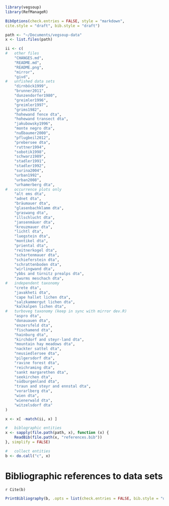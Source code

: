 <!--
%\VignetteEngine{knitr::knitr}
%\VignetteIndexEntry{RMarkdown Citations - Alphabetic Style}
-->

```r
library(vegsoup)
library(RefManageR)

BibOptions(check.entries = FALSE, style = "markdown",
cite.style = "draft", bib.style = "draft")

path <- "~/Documents/vegsoup-data"
x <- list.files(path)

ii <- c(
#	other files
	"CHANGES.md",
	"README.md",
	"README.png",
	"mirror",
	"givd",	
#	unfished data sets
	"dirnböck1999",
	"brunner2011",
	"dunzendorfer1980",
	"greimler1996",
	"greimler1997",
	"grims1982",
	"hohewand fence dta",
	"hohewand transect dta",
	"jakubowsky1996",
	"monte negro dta",
	"nußbaumer2000",
	"pflugbeil2012",
	"prebersee dta",
	"ruttner1994",
	"sobotik1998",
	"schwarz1989",
	"stadler1991",
	"stadler1992",
	"surina2004",
	"urban1992",
	"urban2008",
	"urhamerberg dta",
#	occurrence plots only
	"alt ems dta",
	"adnet dta",
	"bräumauer dta",
	"glasenbachklamm dta",
	"graswang dta",
	"illschlucht dta",
	"jansenmäuer dta",
	"kreuzmauer dta",
	"lichtl dta",
	"luegstein dta",
	"montikel dta",
	"priental dta",
	"reitnerkogel dta",
	"schartenmauer dta",
	"schieferstein dta",
	"schrattenboden dta",
	"wirlingwand dta",
	"ybbs and türnitz prealps dta",
	"zwurms meschach dta",	
#	independent taxonomy
	"crete dta",
	"javakheti dta",
	"cape hallet lichen dta",
	"salzkammergut lichen dta",
	"kalkalpen lichen dta",
#	turboveg taxonomy (keep in sync with mirror dev.R)
	"aspro dta",
	"donauauen dta",
	"enzersfeld dta",
	"fischamend dta",	
	"hainburg dta",
	"kirchdorf and steyr-land dta",
	"mountain hay meadows dta",
	"nackter sattel dta",
	"neusiedlersee dta",
	"pilgersdorf dta",
	"ravine forest dta",	
	"reichraming dta",
	"sankt margarethen dta",
	"seekirchen dta",	
	"südburgenland dta",
	"traun and steyr and ennstal dta",
	"vorarlberg dta",
	"wien dta",
	"wienerwald dta",
	"witzelsdorf dta"
)

x <- x[ -match(ii, x) ]

#	biblographic entities
x <- sapply(file.path(path, x), function (x) {
	ReadBib(file.path(x, "references.bib"))	
}, simplify = FALSE)

#	collect entities
b <- do.call("c", x)
```

Bibliographic references to data sets
=====================================
`r Cite(b)`  


```r
PrintBibliography(b, .opts = list(check.entries = FALSE, bib.style = "draft"))
```